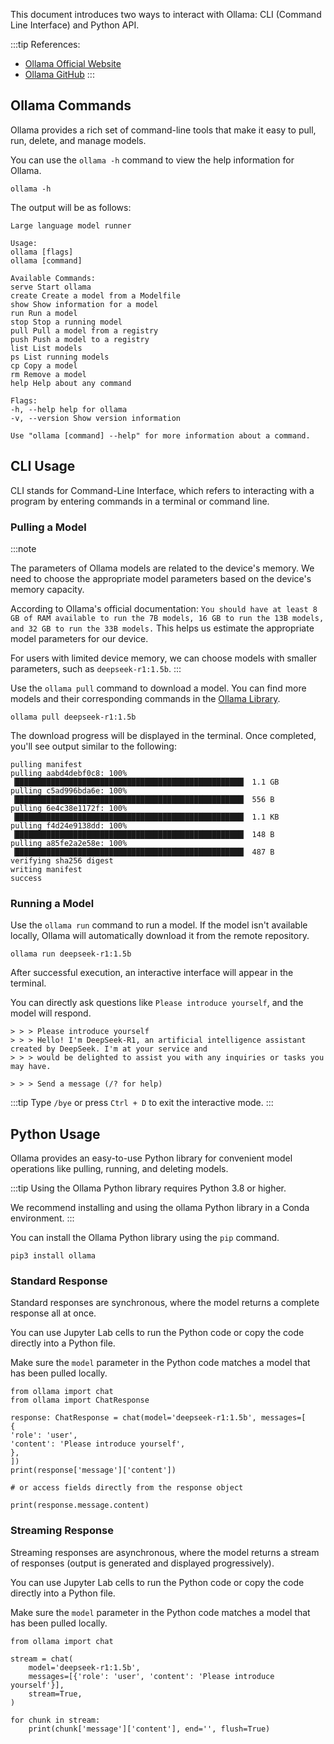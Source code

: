 This document introduces two ways to interact with Ollama: CLI (Command Line Interface) and Python API.

:::tip
References:

- [Ollama Official Website](https://ollama.com/)
- [Ollama GitHub](https://github.com/ollama/ollama)
  :::

## Ollama Commands

Ollama provides a rich set of command-line tools that make it easy to pull, run, delete, and manage models.

You can use the `ollama -h` command to view the help information for Ollama.

<NewCodeBlock tip="radxa@device$" type="device">

```
ollama -h
```

</NewCodeBlock>

The output will be as follows:

```
Large language model runner

Usage:
ollama [flags]
ollama [command]

Available Commands:
serve Start ollama
create Create a model from a Modelfile
show Show information for a model
run Run a model
stop Stop a running model
pull Pull a model from a registry
push Push a model to a registry
list List models
ps List running models
cp Copy a model
rm Remove a model
help Help about any command

Flags:
-h, --help help for ollama
-v, --version Show version information

Use "ollama [command] --help" for more information about a command.
```

## CLI Usage

CLI stands for Command-Line Interface, which refers to interacting with a program by entering commands in a terminal or command line.

### Pulling a Model

:::note

The parameters of Ollama models are related to the device's memory. We need to choose the appropriate model parameters based on the device's memory capacity.

According to Ollama's official documentation: `You should have at least 8 GB of RAM available to run the 7B models, 16 GB to run the 13B models, and 32 GB to run the 33B models.` This helps us estimate the appropriate model parameters for our device.

For users with limited device memory, we can choose models with smaller parameters, such as `deepseek-r1:1.5b`.
:::

Use the `ollama pull` command to download a model. You can find more models and their corresponding commands in the [Ollama Library](https://ollama.com/library).

<NewCodeBlock tip="radxa@device$" type="device">

```
ollama pull deepseek-r1:1.5b
```

</NewCodeBlock>

The download progress will be displayed in the terminal. Once completed, you'll see output similar to the following:

```
pulling manifest
pulling aabd4debf0c8: 100% ▕███████████████████████████████████████████████████▏ 1.1 GB
pulling c5ad996bda6e: 100% ▕███████████████████████████████████████████████████▏ 556 B
pulling 6e4c38e1172f: 100% ▕███████████████████████████████████████████████████▏ 1.1 KB
pulling f4d24e9138dd: 100% ▕███████████████████████████████████████████████████▏ 148 B
pulling a85fe2a2e58e: 100% ▕███████████████████████████████████████████████████▏ 487 B
verifying sha256 digest
writing manifest
success
```

### Running a Model

Use the `ollama run` command to run a model. If the model isn't available locally, Ollama will automatically download it from the remote repository.

<NewCodeBlock tip="radxa@device$" type="device">

```
ollama run deepseek-r1:1.5b
```

</NewCodeBlock>

After successful execution, an interactive interface will appear in the terminal.

You can directly ask questions like `Please introduce yourself`, and the model will respond.

```
> > > Please introduce yourself
> > > Hello! I'm DeepSeek-R1, an artificial intelligence assistant created by DeepSeek. I'm at your service and
> > > would be delighted to assist you with any inquiries or tasks you may have.

> > > Send a message (/? for help)
```

:::tip
Type `/bye` or press `Ctrl + D` to exit the interactive mode.
:::

## Python Usage

Ollama provides an easy-to-use Python library for convenient model operations like pulling, running, and deleting models.

:::tip
Using the Ollama Python library requires Python 3.8 or higher.

We recommend installing and using the ollama Python library in a Conda environment.
:::

You can install the Ollama Python library using the `pip` command.

<NewCodeBlock tip="radxa@device$" type="device">

```
pip3 install ollama
```

</NewCodeBlock>

### Standard Response

Standard responses are synchronous, where the model returns a complete response all at once.

You can use Jupyter Lab cells to run the Python code or copy the code directly into a Python file.

Make sure the `model` parameter in the Python code matches a model that has been pulled locally.

<NewCodeBlock tip="radxa@device$" type="device">

```
from ollama import chat
from ollama import ChatResponse

response: ChatResponse = chat(model='deepseek-r1:1.5b', messages=[
{
'role': 'user',
'content': 'Please introduce yourself',
},
])
print(response['message']['content'])

# or access fields directly from the response object

print(response.message.content)
```

</NewCodeBlock>

### Streaming Response

Streaming responses are asynchronous, where the model returns a stream of responses (output is generated and displayed progressively).

You can use Jupyter Lab cells to run the Python code or copy the code directly into a Python file.

Make sure the `model` parameter in the Python code matches a model that has been pulled locally.

<NewCodeBlock tip="radxa@device$" type="device">

```
from ollama import chat

stream = chat(
    model='deepseek-r1:1.5b',
    messages=[{'role': 'user', 'content': 'Please introduce yourself'}],
    stream=True,
)

for chunk in stream:
    print(chunk['message']['content'], end='', flush=True)
```

</NewCodeBlock>
